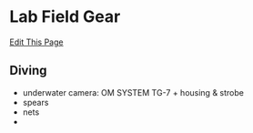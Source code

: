# Lab Field Gear

[Edit This Page]()

## Diving

- underwater camera: OM SYSTEM TG-7 + housing & strobe
- spears
- nets
- 
